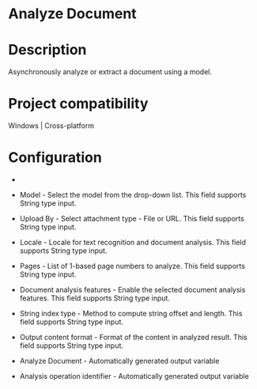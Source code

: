 ﻿# Analyze Document

# Description

Asynchronously analyze or extract a document using a model.

# Project compatibility

Windows | Cross-platform

# Configuration

* 
* Model - Select the model from the drop-down list. This field supports String type input.
* Upload By - Select attachment type - File or URL. This field supports String type input.
* Locale - Locale for text recognition and document analysis. This field supports String type input.
* Pages - List of 1-based page numbers to analyze. This field supports String type input.







* Document analysis features - Enable the selected document analysis features. This field supports String type input.
* String index type - Method to compute string offset and length. This field supports String type input.
* Output content format - Format of the content in analyzed result. This field supports String type input.



* Analyze Document - Automatically generated output variable
* Analysis operation identifier - Automatically generated output variable
